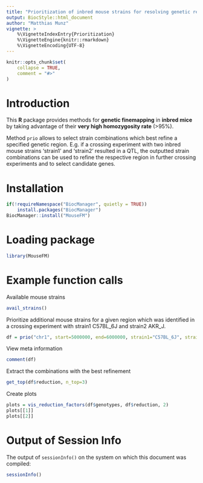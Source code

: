 ```yaml
---
title: "Prioritization of inbred mouse strains for resolving genetic regions"
output: BiocStyle::html_document
author: "Matthias Munz"
vignette: >
    %\VignetteIndexEntry{Prioritization}
    %\VignetteEngine{knitr::rmarkdown}
    %\VignetteEncoding{UTF-8}
---
```



```r
knitr::opts_chunk$set(
    collapse = TRUE,
    comment = "#>"
)
```

# Introduction
This **R** package provides methods for **genetic finemapping** in **inbred mice** by taking advantage of their **very high homozygosity rate** (>95%).

Method `prio` allows to select strain combinations which best refine a specified genetic region. E.g. if a crossing experiment with two inbred mouse strains 'strain1' and 'strain2' resulted in a QTL, the outputted strain combinations can be used to refine the respective region in further crossing experiments and to select candidate genes.

# Installation
```r
if(!requireNamespace("BiocManager", quietly = TRUE))
    install.packages("BiocManager")
BiocManager::install("MouseFM")
```

# Loading package
```r
library(MouseFM)
```

# Example function calls
Available mouse strains
```r
avail_strains()
```

Prioritize additional mouse strains for a given region which was identified in a crossing experiment with strain1 C57BL_6J and strain2 AKR_J.
```r
df = prio("chr1", start=5000000, end=6000000, strain1="C57BL_6J", strain2="AKR_J")
```

View meta information
```r
comment(df)
```

Extract the combinations with the best refinement
```r
get_top(df$reduction, n_top=3)
```

Create plots
```r
plots = vis_reduction_factors(df$genotypes, df$reduction, 2)
plots[[1]]
plots[[2]]
```

# Output of Session Info
The output of `sessionInfo()` on the system
on which this document was compiled:
```r
sessionInfo()
```
